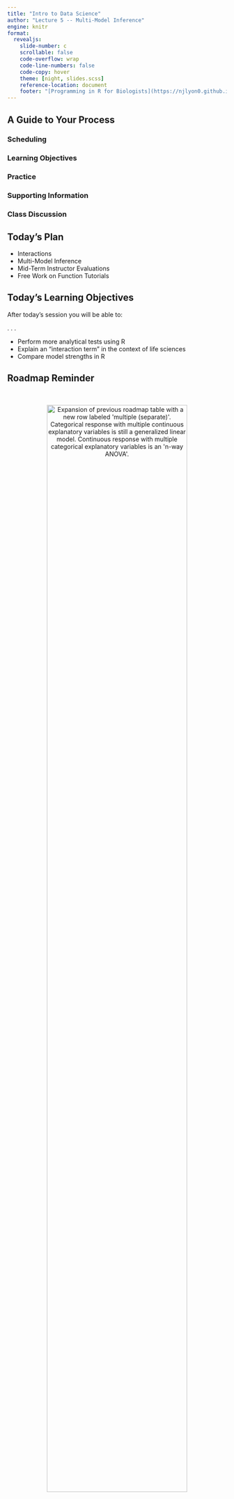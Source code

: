 ```yaml
---
title: "Intro to Data Science"
author: "Lecture 5 -- Multi-Model Inference"
engine: knitr
format: 
  revealjs: 
    slide-number: c
    scrollable: false
    code-overflow: wrap
    code-line-numbers: false
    code-copy: hover
    theme: [night, slides.scss]
    reference-location: document
    footer: "[Programming in R for Biologists](https://njlyon0.github.io/teach_r-for-biologists/)"
---
```


## A Guide to Your Process

### [Scheduling]{.blue}

### [Learning Objectives]{.purple}

### [Practice]{.pink}

### [Supporting Information]{.orange}

### [Class Discussion]{.gold}

## [Today's Plan]{.blue}

- Interactions
- Multi-Model Inference
- Mid-Term Instructor Evaluations
- Free Work on Function Tutorials

## [Today's Learning Objectives]{.purple}

After today's session you will be able to:

. . .

- Perform more analytical tests using R
- Explain an "interaction term" in the context of life sciences
- Compare model strengths in R

## [Roadmap Reminder]{.orange}

\

<p align="center">
<img src="images/stats-roadmap-v2.png" alt="Expansion of previous roadmap table with a new row labeled 'multiple (separate)'. Categorical response with multiple continuous explanatory variables is still a generalized linear model. Continuous response with multiple categorical explanatory variables is an 'n-way ANOVA'." width="80%">
</p>

## [Interaction Terms]{.orange} {.smaller}

- So far, we've assumed the effect on Y is due to each X <u>separately</u>
    - In real life, the effect on Y may be due to [interactions among X variables]{.purple}!

\

. . .

- Arguably, _all_ of biology lives in these interactions!

## [Interactions Examples]{.orange} {.smaller}

- Let's consider some examples to hopefully make this "click" for you

\

. . . 

1. The number of ant hills (Y) depends on <u>both</u> how hot it is (X) and how rainy it is (X)

\

. . . 

2. Raccoons are fatter (Y) when they live close to humans (X) <u>and</u> the weather is mild (X)

## [Interaction Visual]{.orange}

- One more example:
    - Students enjoy (Y) talking about stats (X) if there are good visuals (X)

. . .

<p align="center">
<img src="images/interactions-visual.png" alt="Bar graph with 'student enjoyment' on vertical axis and combinations of 'talking about statistics' and 'quality of visuals' on horizontal axis. Bar is highest when not talking about statistics but with good visuals and lowest when talking about stats without good visuals. Not talking about statistics without good visuals is medium low and talking about statistics with good visuals is medium high." width="55%">
</p>

## [Roadmap Extension: Interactions]{.orange}

<p align="center">
<img src="images/stats-roadmap-v3.png" alt="Expansion of previous roadmap table with a new row labeled 'multiple (interacting)'. Categorical response with multiple interacting continuous explanatory variables is still a generalized linear model. Continuous response with multiple interacting categorical explanatory variables is an 'ANCOVA'." width="80%">
</p>

## [R Syntax for Interactions]{.orange} {.smaller}

- Two ways to add additional an interaction between two explanatory variables:
    - Use an asterisk (`*`) between the two terms
    - Use a colon (`:`)

\

. . .

- Using an asterisk includes _both_ terms separately <u>and</u> their interaction

\

. . . 

- Example syntax:
```.r
# Use the asterisk to test an interaction
stat_test(response ~ exp1 * exp2, data = my_df)

# Fit the SAME MODEL with a colon instead
stat_(response ~ exp1 + exp2 + exp1:exp2, data = my_df)
```

## [<u>An</u>alysis of <u>Co</u>-<u>Va</u>riance (ANCOVA)]{.orange} {.smaller}

- Multiple X variables and Y is continuous
    - X variables may be either categorical or continuous 
    - Must also include an "interaction term" between (at least) two of the X variables

\

. . .

- Hypothesis: The effect on Y is due to _the interaction_ of X variables
    - H~0~: The effect on Y is not due to interactions among X variables

\

. . .

- Returns a P value for the interaction term and each X variable separately

## [Practice: ANCOVA]{.pink} {.smaller}

![](images/hex-penguins.png){.absolute top=0 left=1100 width="12%" fig-alt="hex logo for the palmerpenguins R package"}

- ANCOVA function is the same as the regular ANOVA / _n_-way ANOVA -- `aov`

\

. . .

- New penguin-related hypothesis:
    - H~A~: Penguin body mass differs among species and within a species at different islands
    - H~0~: Island differences on penguin body mass are not species-dependent

\

. . . 

- Test H~A~ with an interaction term!
    - Was your hypothesis supported?
    - What difference(s) do you see between this and a 2-way ANOVA summary table?

## [Temperature Check]{.purple}

#### How are you Feeling?

<p align="center">
<img src="comics/debugging.png" alt="Comic-style graph depicting someone's emotional state as they debug code (from initial struggle and defeat to eventual triumph)">
</p>

## [Discussion: Null Hypothesis Testing]{.gold}

- What lingering questions do you have on this topic?

\

. . .

- Is the "roadmap" helpful?
    - How can I change it to _more_ helpful (for future cohorts of students)?

## [Multi-Model Inference (MMI)]{.orange} {.smaller}

- MMI is an alternative to null hypothesis testing
    - P < 0.05 is an _arbitrary_ cutoff!

\

. . .

- Instead, we can make several "candidate models"
    - Basically several alternate hypotheses (H~A~)

\

. . .

- Fit data to all candidate models (separately) and compare [strength of fit]{.purple}
    - Candidate hypothesis with the strongest relationship to data is supported

## ["Model Strengths"]{.orange} {.smaller}

- 'Relative model strengths' is very different from P values
    - Still all about hypothesis testing though!

\

. . .

- P values ask "does this affect things _more than if nothing is happening_?"
    - MMI asks "does this affect things _more than other variables/combinations of variables_?"

\

. . .

- Model strength evaluated with an [information criterion]{.purple}
    - Way of summarizing each candidate model to decide the 'winner(s)'

## [Information Criteria]{.orange} {.smaller}

- Most often: <u>A</u>kaike <u>I</u>nformation <u>C</u>riterion ([AIC]{.purple})
    - \[Ah-kuh-EE-kay\]

\

- Lowest information criterion is best model
    - _BUT_ models with **<2 AIC points difference** are basically the same strength of fit

\

. . .

- Another arbitrary threshold!

## [AIC Function]{.orange} {.smaller}

- AIC function is just a list of all your models
    - Function is--helpfully--`AIC`

\

. . .

- Fit models using whichever stats test is appropriate
    - Then compare AIC scores for each model

\

. . .

- Example syntax:
```.r
# Fit some candidate models
mod1 <- stat_test(resp ~ exp_1, data = my_df)
mod2 <- stat_test(resp ~ exp_2, data = my_df)
mod3 <- stat_test(resp ~ exp_1 + exp_2, data = my_df)

# Compare their strengths
AIC(mod1, mod2, mod3)
```

## [Practice: MMI]{.pink} {.smaller}

![](images/hex-penguins.png){.absolute top=0 left=1100 width="12%" fig-alt="hex logo for the palmerpenguins R package"}

- Fit the following four candidate models using the most appropriate test <u>for each</u>
    - H~A~: Penguin body mass differs among species
    - H~A~: Penguin body mass differs between sexes
    - H~A~: Penguin body mass differs among species _and_ between sexes
    - H~A~: Penguin body mass differences between sexes _depend on_ the species

\

. . .

- Which model best fits the data?
    - I.e., AIC is lowest

\

. . .

- What is the _next best_ model?

## [Temperature Check]{.purple}

#### How are you Feeling?

<p align="center">
<img src="comics/debugging.png" alt="Comic-style graph depicting someone's emotional state as they debug code (from initial struggle and defeat to eventual triumph)">
</p>

## [Instructor Evaluations]{.gold} {.smaller}

- Today is the first day of the second half of the course!

\

. . .

- I hope you all are having a fun time
    - Hopefully not ironic to say that after two days of stats `r fontawesome::fa(name = "smile", a11y = "sem")`

\

. . .

- Would really appreciate you filling out an _anonymous_ evaluation for me!
    - What am I doing well?
    - What could I improve on for the rest of the course?
    - Any other feedback you'd like to share?

## [Upcoming Due Dates]{.blue} {.smaller}

::::{.columns}
:::{.column width="50%"}

### Due before lab

#### (By midnight)

- Muddiest Point \#5
- [Draft 1]{.blue} of Function Tutorials
    - Double check rubric to see that you’re not leaving any points on the table!

:::
:::{.column width="50%"}

### Due before lecture

#### (By midnight)

- Homework \#5

:::
::::

## [Free Work on Function Tutorials]{.pink} {.smaller}

- Draft 1 is due [tomorrow night at midnight]{.blue}!

\

. . .

- Tips for success:
    - Check out the rubric and make sure you don't miss any "easy" points
    - Don't leave after this slide!
    - I.e., make good use of this free work time to make sure you're looking good for that due date

\

. . .

- If you have questions, ask them <u>_now_</u> during this free work time
